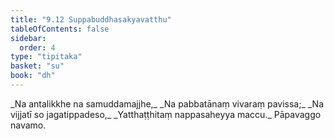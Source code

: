 ```yaml
---
title: "9.12 Suppabuddhasakyavatthu"
tableOfContents: false
sidebar:
  order: 4
type: "tipitaka"
basket: "su"
book: "dh"
---
```



<DynamicBreadcrumb />

<Division number="128" book="dh">

<Paragraph number="137" type="verses" book="dh">
_Na antalikkhe na samuddamajjhe,_  
_Na pabbatānaṃ vivaraṃ pavissa;_  
_Na vijjatī so jagatippadeso,_  
_Yatthaṭṭhitaṃ nappasaheyya maccu._  


</Paragraph>
</Division>

<Paragraph number="138" type="center" book="dh">
Pāpavaggo navamo.
</Paragraph>